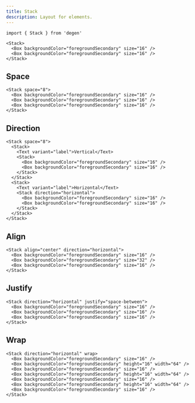 ```yaml
---
title: Stack
description: Layout for elements.
---
```


```tsx
import { Stack } from 'degen'
```

```tsx expand=true live=true
<Stack>
  <Box backgroundColor="foregroundSecondary" size="16" />
  <Box backgroundColor="foregroundSecondary" size="16" />
</Stack>
```

## Space

```tsx live=true
<Stack space="8">
  <Box backgroundColor="foregroundSecondary" size="16" />
  <Box backgroundColor="foregroundSecondary" size="16" />
  <Box backgroundColor="foregroundSecondary" size="16" />
</Stack>
```

## Direction

```tsx live=true
<Stack space="8">
  <Stack>
    <Text variant="label">Vertical</Text>
    <Stack>
      <Box backgroundColor="foregroundSecondary" size="16" />
      <Box backgroundColor="foregroundSecondary" size="16" />
    </Stack>
  </Stack>
  <Stack>
    <Text variant="label">Horizontal</Text>
    <Stack direction="horizontal">
      <Box backgroundColor="foregroundSecondary" size="16" />
      <Box backgroundColor="foregroundSecondary" size="16" />
    </Stack>
  </Stack>
</Stack>
```

## Align

```tsx live=true
<Stack align="center" direction="horizontal">
  <Box backgroundColor="foregroundSecondary" size="16" />
  <Box backgroundColor="foregroundSecondary" size="32" />
  <Box backgroundColor="foregroundSecondary" size="16" />
</Stack>
```

## Justify

```tsx live=true
<Stack direction="horizontal" justify="space-between">
  <Box backgroundColor="foregroundSecondary" size="16" />
  <Box backgroundColor="foregroundSecondary" size="16" />
  <Box backgroundColor="foregroundSecondary" size="16" />
</Stack>
```

## Wrap

```tsx live=true
<Stack direction="horizontal" wrap>
  <Box backgroundColor="foregroundSecondary" size="16" />
  <Box backgroundColor="foregroundSecondary" height="16" width="64" />
  <Box backgroundColor="foregroundSecondary" size="16" />
  <Box backgroundColor="foregroundSecondary" height="16" width="64" />
  <Box backgroundColor="foregroundSecondary" size="16" />
  <Box backgroundColor="foregroundSecondary" height="16" width="64" />
  <Box backgroundColor="foregroundSecondary" size="16" />
</Stack>
```
